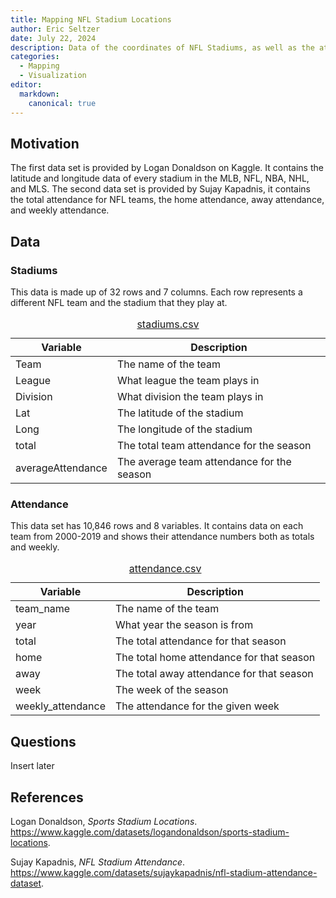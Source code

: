 ```yaml
---
title: Mapping NFL Stadium Locations
author: Eric Seltzer
date: July 22, 2024
description: Data of the coordinates of NFL Stadiums, as well as the attendance numbers for each NFL Stadium.
categories:
  - Mapping
  - Visualization
editor:
  markdown: 
    canonical: true
---
```


## Motivation

The first data set is provided by Logan Donaldson on Kaggle. It contains the latitude and longitude data of every stadium in the MLB, NFL, NBA, NHL, and MLS. The second data set is provided by Sujay Kapadnis, it contains the total attendance for NFL teams, the home attendance, away attendance, and weekly attendance.

## Data

### Stadiums

This data is made up of 32 rows and 7 columns. Each row represents a different NFL team and the stadium that they play at.

| Variable          | Description                                |
|-------------------|--------------------------------------------|
| Team              | The name of the team                       |
| League            | What league the team plays in              |
| Division          | What division the team plays in            |
| Lat               | The latitude of the stadium                |
| Long              | The longitude of the stadium               |
| total             | The total team attendance for the season   |
| averageAttendance | The average team attendance for the season |

: [stadiums.csv](../data/stadiums.csv)

### Attendance

This data set has 10,846 rows and 8 variables. It contains data on each team from 2000-2019 and shows their attendance numbers both as totals and weekly.

| Variable          | Description                               |
|-------------------|-------------------------------------------|
| team_name         | The name of the team                      |
| year              | What year the season is from              |
| total             | The total attendance for that season      |
| home              | The total home attendance for that season |
| away              | The total away attendance for that season |
| week              | The week of the season                    |
| weekly_attendance | The attendance for the given week         |

: [attendance.csv](../data/attendance.csv)

## Questions

Insert later

## References

Logan Donaldson, *Sports Stadium Locations*. <https://www.kaggle.com/datasets/logandonaldson/sports-stadium-locations>.

Sujay Kapadnis, *NFL Stadium Attendance*. <https://www.kaggle.com/datasets/sujaykapadnis/nfl-stadium-attendance-dataset>.
